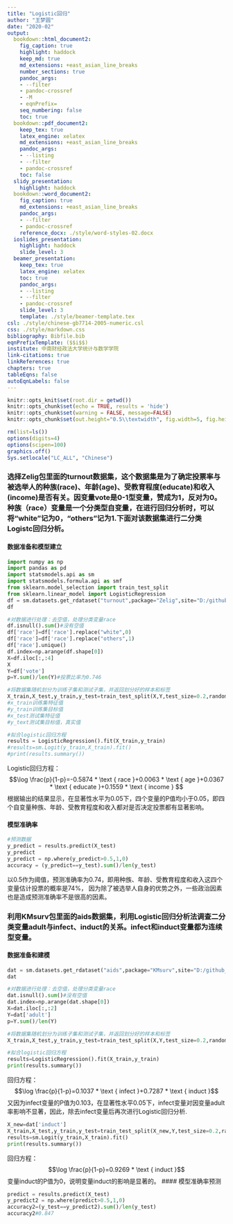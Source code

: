 ```yaml
---
title: "Logistic回归"
author: "王梦圆"
date: "2020-02"
output:
  bookdown::html_document2:
    fig_caption: true
    highlight: haddock
    keep_md: true
    md_extensions: +east_asian_line_breaks
    number_sections: true
    pandoc_args:
    - --filter
    - pandoc-crossref
    - -M
    - eqnPrefix=
    seq_numbering: false
    toc: true
  bookdown::pdf_document2:
    keep_tex: true
    latex_engine: xelatex
    md_extensions: +east_asian_line_breaks
    pandoc_args:
    - --listing
    - --filter
    - pandoc-crossref
    toc: false
  slidy_presentation:
    highlight: haddock
  bookdown::word_document2:
    fig_caption: true
    md_extensions: +east_asian_line_breaks
    pandoc_args:
    - --filter
    - pandoc-crossref
    reference_docx: ./style/word-styles-02.docx
  ioslides_presentation:
    highlight: haddock
    slide_level: 3
  beamer_presentation:
    keep_tex: true
    latex_engine: xelatex
    toc: true
    pandoc_args:
    - --listing
    - --filter
    - pandoc-crossref
    slide_level: 3
    template: ./style/beamer-template.tex
csl: ./style/chinese-gb7714-2005-numeric.csl
css: ./style/markdown.css
bibliography: Bibfile.bib
eqnPrefixTemplate: ($$i$$)
institute: 中南财经政法大学统计与数学学院
link-citations: true
linkReferences: true
chapters: true
tableEqns: false
autoEqnLabels: false
---
```



```r
knitr::opts_knit$set(root.dir = getwd())
knitr::opts_chunk$set(echo = TRUE, results = 'hide')
knitr::opts_chunk$set(warning = FALSE, message=FALSE)
knitr::opts_chunk$set(out.height="0.5\\textwidth", fig.width=5, fig.height=3, fig.align="center")
```

```r
rm(list=ls())
options(digits=4)
options(scipen=100)
graphics.off()
Sys.setlocale("LC_ALL", "Chinese")
```
### 选择Zelig包里面的turnout数据集，这个数据集是为了确定投票率与被选举人的种族(race)、年龄(age)、受教育程度(educate)和收入(income)是否有关。因变量vote是0-1型变量，赞成为1，反对为0。种族（race）变量是一个分类型自变量，在进行回归分析时，可以将“white”记为0，“others”记为1.下面对该数据集进行二分类Logistc回归分析。
#### 数据准备和模型建立
```python
import numpy as np
import pandas as pd
import statsmodels.api as sm 
import statsmodels.formula.api as smf
from sklearn.model_selection import train_test_split
from sklearn.linear_model import LogisticRegression
df = sm.datasets.get_rdataset("turnout",package="Zelig",site="D:/github_repo/Rdatasets").data
df

#对数据进行处理：去空值，处理分类变量race
df.isnull().sum()#没有空值
df['race']=df['race'].replace("white",0)
df['race']=df['race'].replace("others",1)
df['race'].unique()
df.index=np.arange(df.shape[0])
X=df.iloc[:,:4]
X
Y=df['vote']
p=Y.sum()/len(Y)#投票比率为0.746

#将数据集随机划分为训练子集和测试子集，并返回划分好的样本和标签
X_train,X_test,y_train,y_test=train_test_split(X,Y,test_size=0.2,random_state=0)
#x_train训练集特征值
#y_train训练集目标值
#x_test测试集特征值
#y_text测试集目标值，真实值

#拟合logistic回归方程
results = LogisticRegression().fit(X_train,y_train)
#results=sm.Logit(y_train,X_train).fit()
#print(results.summary())

```
Logistic回归方程：
$$\log \frac{p}{1-p}=-0.5874 * \text { race }+0.0063 * \text { age }+0.0367 * \text { educate }+0.1559 * \text { income }
$$
根据输出的结果显示，在显著性水平为0.05下，四个变量的P值均小于0.05，即四个自变量种族、年龄、受教育程度和收入都对是否决定投票都有显著影响。

#### 模型准确率
```python
#预测数据
y_predict = results.predict(X_test)
y_predict
y_predict = np.where(y_predict>0.5,1,0)
accuracy = (y_predict==y_test).sum()/len(y_test)

```
以0.5作为阈值，预测准确率为0.74，即用种族、年龄、受教育程度和收入这四个变量估计投票的概率是74%， 因为除了被选举人自身的优势之外，一些政治因素也是造成预测准确率不是很高的因素。


### 利用KMsurv包里面的aids数据集，利用Logistic回归分析法调查二分类变量adult与infect、induct的关系。infect和induct变量都为连续型变量。
#### 数据准备和建模
```python

dat = sm.datasets.get_rdataset("aids",package="KMsurv",site="D:/github_repo/Rdatasets").data
dat

#对数据进行处理：去空值，处理分类变量race
dat.isnull().sum()#没有空值
dat.index=np.arange(dat.shape[0])
X=dat.iloc[:,:2]
Y=dat['adult']
p=Y.sum()/len(Y)

#将数据集随机划分为训练子集和测试子集，并返回划分好的样本和标签
X_train,X_test,y_train,y_test=train_test_split(X,Y,test_size=0.2,random_state=0)

#拟合logistic回归方程
results=LogisticRegression().fit(X_train,y_train)
print(results.summary())

```
回归方程：
$$\log \frac{p}{1-p}=0.1037 * \text { infect }+0.7287 * \text { induct }$$
又因为infect变量的P值为0.103，在显著性水平0.05下，infect变量对因变量adult率影响不显著，因此，除去infect变量后再次进行Logistic回归分析.

```python
X_new=dat['induct']
X_train,X_test,y_train,y_test=train_test_split(X_new,Y,test_size=0.2,random_state=0)
results=sm.Logit(y_train,X_train).fit()
print(results.summary())
```
回归方程：
$$\log \frac{p}{1-p}=0.9269 * \text { induct }$$
变量induct的P值为0，说明变量induct的影响是显著的。
#### 模型准确率预测
```python
predict = results.predict(X_test)  
y_predict2 = np.where(predict>0.5,1,0)
accuracy2=(y_test==y_predict2).sum()/len(y_test)
accuracy2#0.847
```
